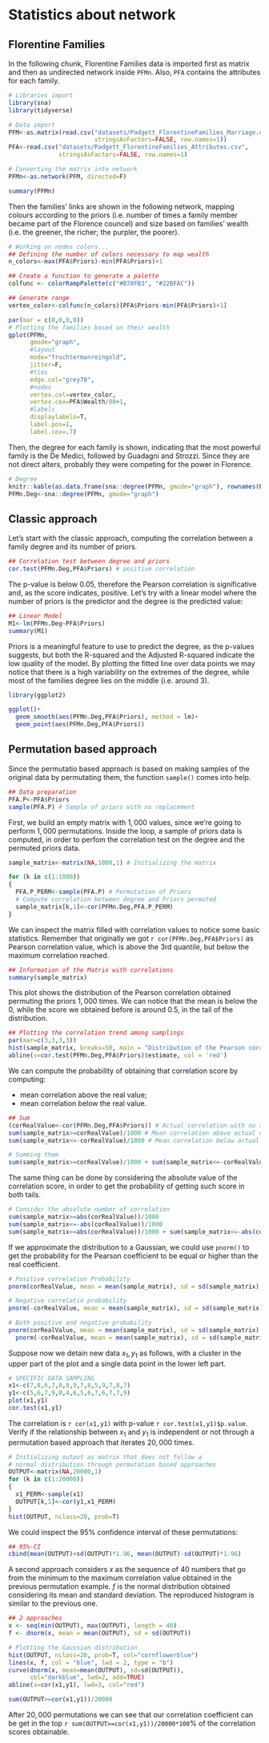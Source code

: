 
# Statistics about network

## Florentine Families

In the following chunk, Florentine Families data is imported first as matrix and then as undirected network inside `PFMn`. Also, `PFA` contains the attributes for each family. 

```r
# Libraries import
library(sna)
library(tidyverse)

# Data import
PFM<-as.matrix(read.csv("datasets/Padgett_FlorentineFamilies_Marriage.csv",
                        stringsAsFactors=FALSE, row.names=1))
PFA<-read.csv("datasets/Padgett_FlorentineFamilies_Attributes.csv",
              stringsAsFactors=FALSE, row.names=1)

# Converting the matrix into network
PFMn<-as.network(PFM, directed=F)

summary(PFMn)
```

Then the families' links are shown in the following network, mapping colours according to the priors (i.e. number of times a family member became part of the Florence councel) and size based on families' wealth (i.e. the greener, the richer; the purpler, the poorer). 

```r
# Working on nodes colors...
## Defining the number of colors necessary to map wealth 
n_colors<-max(PFA$Priors)-min(PFA$Priors)+1

## Create a function to generate a palette
colfunc <- colorRampPalette(c("#B78FB3", "#22BFAC"))

## Generate range
vertex_color<-colfunc(n_colors)[PFA$Priors-min(PFA$Priors)+1]

par(mar = c(0,0,0,0))
# Plotting the families based on their wealth
gplot(PFMn, 
      gmode="graph",
      #layout
      mode="fruchtermanreingold",
      jitter=F,
      #ties
      edge.col="grey70",
      #nodes
      vertex.col=vertex_color,
      vertex.cex=PFA$Wealth/80+1,
      #labels
      displaylabels=T,
      label.pos=1,
      label.cex=.7)
```

Then, the degree for each family is shown, indicating that the most powerful family is the De Medici, followed by Guadagni and Strozzi. Since they are not direct alters, probably they were competing for the power in Florence. 
```r
# Degree
knitr::kable(as.data.frame(sna::degree(PFMn, gmode="graph"), rownames(PFM)))
PFMn.Deg<-sna::degree(PFMn, gmode="graph")
```

## Classic approach

Let's start with the classic approach, computing the correlation between a family degree and its number of priors. 

```r
## Correlation test between degree and priors
cor.test(PFMn.Deg,PFA$Priors) # positive correlation
```
The p-value is below $0.05$, therefore the Pearson correlation is significative and, as the score indicates, positive. Let's try with a linear model where the number of priors is the predictor and the degree is the predicted value:

```r
## Linear Model
M1<-lm(PFMn.Deg~PFA$Priors) 
summary(M1)
```
Priors is a meaningful feature to use to predict the degree, as the p-values suggests, but both the R-squared and the Adjusted R-squared indicate the low quality of the model. By plotting the fitted line over data points we may notice that there is a high variability on the extremes of the degree, while most of the families degree lies on the middle (i.e. around 3).

```r
library(ggplot2)

ggplot()+
  geom_smooth(aes(PFMn.Deg,PFA$Priors), method = lm)+
  geom_point(aes(PFMn.Deg,PFA$Priors))
```

## Permutation based approach

Since the permutatio based approach is based on making samples of the original data by permutating them, the function `sample()` comes into help. 

```r
## Data preparation
PFA.P<-PFA$Priors
sample(PFA.P) # Sample of priors with no replacement
```

First, we build an empty matrix with $1,000$ values, since we're going to perform $1,000$ permutations. Inside the loop, a sample of priors data is computed, in order to perfom the correlation test on the degree and the permuted priors data. 
```r
sample_matrix<-matrix(NA,1000,1) # Initializing the matrix

for (k in c(1:1000))
{
  PFA.P_PERM<-sample(PFA.P) # Permutation of Priors
  # Compute correlation between degree and Priors permuted
  sample_matrix[k,1]<-cor(PFMn.Deg,PFA.P_PERM) 
}
```

We can inspect the matrix filled with correlation values to notice some basic statistics. Remember that originally we got `r cor(PFMn.Deg,PFA$Priors)` as Pearson correlation value, which is above the 3rd quantile, but below the maximum correlation reached. 

```r
## Information of the Matrix with correlations
summary(sample_matrix)
```

This plot shows the distribution of the Pearson correlation obtained permuting the priors $1,000$ times. We can notice that the mean is below the $0$, while the score we obtained before is around $0.5$, in the tail of the distribution. 

```r
## Plotting the correlation trend among samplings
par(mar=c(3,3,3,3))
hist(sample_matrix, breaks=50, main = "Distribution of the Pearson correlation obtained permuting priors")
abline(v=cor.test(PFMn.Deg,PFA$Priors)$estimate, col = 'red')
```

We can compute the probability of obtaining that correlation score by computing:

- mean correlation above the real value;
- mean correlation below the real value.
```r
## Sum 
(corRealValue<-cor(PFMn.Deg,PFA$Priors)) # Actual correlation with no sampling
sum(sample_matrix>=corRealValue)/1000 # Mean correlation above actual cor
sum(sample_matrix<=-corRealValue)/1000 # Mean correlation below actual cor

# Summing them
sum(sample_matrix>=corRealValue)/1000 + sum(sample_matrix<=-corRealValue)/1000
```

The same thing can be done by considering the absolute value of the correlation score, in order to get the probability of getting such score in both tails. 
```r
# Consider the absolute number of correlation
sum(sample_matrix>=abs(corRealValue))/1000
sum(sample_matrix<=-abs(corRealValue))/1000
sum(sample_matrix>=abs(corRealValue))/1000 + sum(sample_matrix<=-abs(corRealValue))/1000
```

If we approximate the distribution to a Gaussian, we could use `pnorm()` to get the probability for the Pearson coefficient to be equal or higher than the real coefficient. 

```r
# Positive correlation Probability
pnorm(corRealValue, mean = mean(sample_matrix), sd = sd(sample_matrix), lower.tail = F)

# Negative correlatio probability
pnorm(-corRealValue, mean = mean(sample_matrix), sd = sd(sample_matrix), lower.tail = T)

# Both positive and negative probability
pnorm(corRealValue, mean = mean(sample_matrix), sd = sd(sample_matrix), lower.tail = F)+
  pnorm(-corRealValue, mean = mean(sample_matrix), sd = sd(sample_matrix), lower.tail = T)
```

Suppose now we detain new data $x_1, y_1$ as follows, with a cluster in the upper part of the plot and a single data point in the lower left part. 
```r
# SPECIFIC DATA SAMPLING
x1<-c(7,8,6,7,0,8,9,7,8,5,9,7,8,7)
y1<-c(5,6,7,9,0,4,6,5,6,7,6,7,7,9)
plot(x1,y1)
cor.test(x1,y1)

```
The correlation is `r cor(x1,y1)` with p-value `r cor.test(x1,y1)$p.value`. Verify if the relationship between $x_1$ and $y_1$ is independent or not through a permutation based approach that iterates $20,000$ times. 

```r
# Initializing output as matrix that does not follow a 
# normal distribution through permutation based approaches
OUTPUT<-matrix(NA,20000,1)
for (k in c(1:20000))
{
  x1_PERM<-sample(x1)
  OUTPUT[k,1]<-cor(y1,x1_PERM)
}
hist(OUTPUT, nclass=20, prob=T)
```
We could inspect the 95% confidence interval of these permutations: 

```r
## 95%-CI
cbind(mean(OUTPUT)+sd(OUTPUT)*1.96, mean(OUTPUT)-sd(OUTPUT)*1.96)
```

A second approach considers $x$ as the sequence of $40$ numbers that go from the minimum to the maximum correlation value obtained in the previous permutation example. $f$ is the normal distribution obtained considering its mean and standard deviation. The reproduced histogram is similar to the previous one. 

```r
## 2 approaches
x <- seq(min(OUTPUT), max(OUTPUT), length = 40)
f <- dnorm(x, mean = mean(OUTPUT), sd = sd(OUTPUT))

# Plotting the Gaussian distribution
hist(OUTPUT, nclass=20, prob=T, col="cornflowerblue")
lines(x, f, col = "blue", lwd = 2, type = "b")
curve(dnorm(x, mean=mean(OUTPUT), sd=sd(OUTPUT)), 
      col="darkblue", lwd=2, add=TRUE)
abline(v=cor(x1,y1), lwd=3, col="red")
```


```r
sum(OUTPUT>=cor(x1,y1))/20000
```
After $20,000$ permutations we can see that our correlation coefficient can be get in the top `r sum(OUTPUT>=cor(x1,y1))/20000*100`% of the correlation scores obtainable. 
